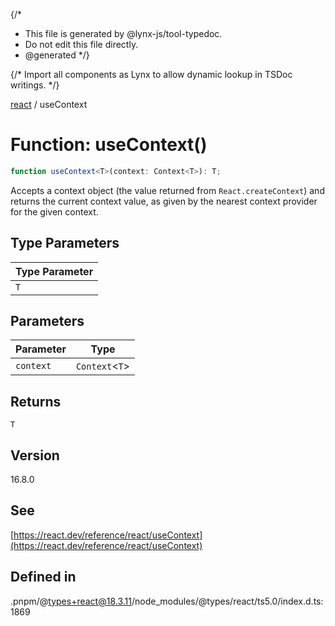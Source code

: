 {/*
* This file is generated by @lynx-js/tool-typedoc.
* Do not edit this file directly.
* @generated
*/}

{/* Import all components as Lynx to allow dynamic lookup in TSDoc writings. */}

[react](/api/react/index.mdx) / useContext

# Function: useContext()

```ts
function useContext<T>(context: Context<T>): T;
```

Accepts a context object (the value returned from `React.createContext`) and returns the current
context value, as given by the nearest context provider for the given context.

## Type Parameters

| Type Parameter |
| -------------- |
| `T`            |

## Parameters

| Parameter | Type             |
| --------- | ---------------- |
| `context` | `Context`\<`T`\> |

## Returns

`T`

## Version

16.8.0

## See

[https://react.dev/reference/react/useContext](https://react.dev/reference/react/useContext)

## Defined in

.pnpm/@types+react@18.3.11/node_modules/@types/react/ts5.0/index.d.ts:1869
